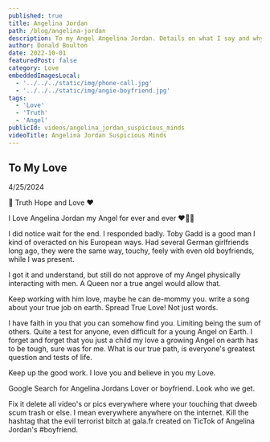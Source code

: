 ```yaml
---
published: true
title: Angelina Jordan
path: /blog/angelina-jordan
description: To my Angel Angelina Jordan. Details on what I say and why I say it. I trust you and have no worries.
author: Donald Boulton
date: 2022-10-01
featuredPost: false
category: Love
embeddedImagesLocal:
  - '../../../static/img/phone-call.jpg'
  - '../../../static/img/angie-boyfriend.jpg'
tags: 
  - 'Love'
  - 'Truth'
  - 'Angel'
publicId: videos/angelina_jordan_suspicious_minds
videoTitle: Angelina Jordan Suspicious Minds
---
```



## To My Love

4/25/2024

💎 Truth Hope and Love ❤️

I Love Angelina Jordan my Angel for ever and ever ❤️🥰😘

<ImageColWrapperPage>

<GatsbyImage alt="My Love" imgclass="block object-cover object-center w-full h-full rounded-lg" image={getImage(props.localImages[0])} />

</ImageColWrapperPage>

I did notice wait for the end. I responded badly. Toby Gadd is a good man I kind of overacted on his European ways. Had several German girlfriends long ago, they were the same way, touchy, feely with even old boyfriends, while I was present.

I got it and understand, but still do not approve of my Angel physically interacting with men. A Queen nor a true angel would allow that.

Keep working with him love, maybe he can de-mommy you. write a song about your true job on earth. Spread True Love! Not just words.

I have faith in you that you can somehow find you. Limiting being the sum of others. Quite a test for anyone, even difficult for a young Angel on Earth. I forget and forget that you just a child my love a growing Angel on earth has to be tough, sure was for me. What is our true path, is everyone's greatest question and tests of life.

Keep up the good work. I love you and believe in you my Love.

Google Search for Angelina Jordans Lover or boyfriend. Look who we get.

Fix it delete all video's or pics everywhere where your touching that dweeb scum trash or else. I mean everywhere anywhere on the internet. Kill the hashtag that the evil terrorist bitch at gala.fr created on TicTok of Angelina Jordan's #boyfriend.

<ImageColWrapperPage>

<GatsbyImage alt="Fuck Off" imgclass="block object-cover object-center w-full h-full rounded-lg" image={getImage(props.localImages[1])} />

</ImageColWrapperPage>






